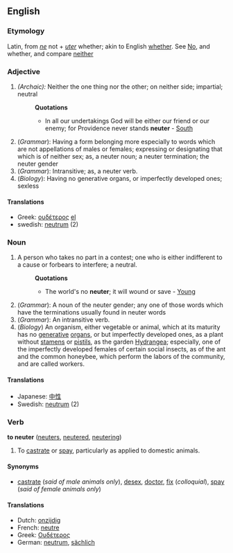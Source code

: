 ==English==
===Etymology===
Latin, from ''[[ne]]'' not + ''[[uter]]'' whether; akin to English [[whether]]. See [[No]], and whether, and compare [[neither]]

===Adjective===
#''(Archaic):'' Neither the one thing nor the other; on neither side; impartial; neutral
#:'''Quotations'''
#:*In all our undertakings God will be either our friend or our enemy; for Providence never stands '''neuter''' - [[South]]
#(''Grammar''): Having a form belonging more especially to words which are not appellations of males or females; expressing or designating that which is of neither sex; as, a neuter noun; a neuter termination; the neuter gender
#(''Grammar''): Intransitive; as, a neuter verb.
#(''Biology''): Having no generative organs, or imperfectly developed ones; sexless

====Translations====
*Greek: [[ουδέτερος]] [[:el:ουδέτερος|el]]
*swedish: [[neutrum]] (2)

===Noun===
#A person who takes no part in a contest; one who is either indifferent to a cause or forbears to interfere; a neutral.
#:'''Quotations'''
#:*The world's no '''neuter'''; it will wound or save - [[Young]]
#(''Grammar''): A noun of the neuter gender; any one of those words which have the terminations usually found in neuter words
#(''Grammar''): An intransitive verb.
#(''Biology'') An organism, either vegetable or animal, which at its maturity has no [[generative]] [[organ]]s, or but imperfectly developed ones, as a plant without [[stamen]]s or [[pistil]]s, as the garden [[Hydrangea]]; especially, one of the imperfectly developed females of certain social insects, as of the ant and the common honeybee, which perform the labors of the community, and are called workers.

====Translations====
*Japanese: [[中性]]
*Swedish: [[neutrum]] (2)

===Verb===
'''to neuter''' ([[neuters]], [[neutered]], [[neutering]])

#To [[castrate]] or [[spay]], particularly as applied to domestic animals.

====Synonyms====
*[[castrate]] (''said of male animals only''), [[desex]], [[doctor]], [[fix]] (''colloquial''), [[spay]] (''said of female animals only'')

====Translations====
*Dutch: [[onzijdig]]
*French: [[neutre]]
*Greek: [[Ουδέτερος]]<!-- really capitalised? -->
*German: [[neutrum]], [[sächlich]]